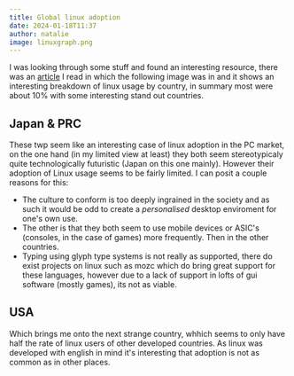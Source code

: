 ```yaml
---
title: Global linux adoption 
date: 2024-01-18T11:37
author: natalie
image: linuxgraph.png
---
```

I was looking through some stuff and found an interesting resource, there was an [article](https://github.com/a327ex/blog/issues/44) I read in which the following image was in and it shows an interesting breakdown of linux usage by country, in summary most were about 10% with some interesting stand out countries.
## Japan & PRC
These twp seem like an interesting case of linux adoption in the PC market, on the one hand (in my limited view at least) they both seem stereotypicaly quite technologically futuristic (Japan on this one mainly). However their adoption of Linux usage seems to be fairly limited. I can posit a couple reasons for this:
- The culture to conform is too deeply ingrained in the society and as such it would be odd to create a *personalised* desktop enviroment for one's own use.
- The other is that they both seem to use mobile devices or ASIC's (consoles, in the case of games) more frequently. Then in the other countries.
- Typing using glyph type systems is not really as supported, there do exist projects on linux such as mozc which do bring great support for these languages, however due to a lack of support in lofts of gui software (mostly games), its not as viable.
## USA
Which brings me onto the next strange country, whhich seems to only have half the rate of linux users of other developed countries. As linux was developed with english in mind it's interesting that adoption is not as common as in other places.

